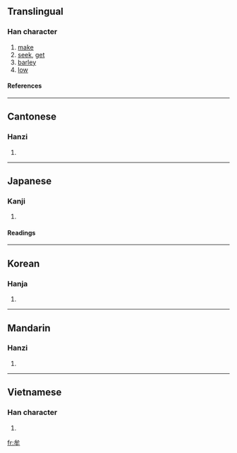 ==Translingual==
===Han character===
{{Han char|rn=93|rad=牛|as=02|sn=6|four=2350<sub>0</sub>|canj=戈竹手 (IHQ)}}
# [[make]]
# [[seek]], [[get]]
# [[barley]]
# [[low]]
====References====
{{Han ref|kx=0697.060|dkj=19928|dj=1109.040|hdz=31800.070|uh=725F|ud=29279|bh=A6C8|bd=42696}}
----
==Cantonese==
===Hanzi===
{{yue-hanzi|jyut=|y=mau4}}
# {{defn|Cantonese}}
----
==Japanese==
===Kanji===
{{ja-kanji|grade=|rs=牛02}}
# {{defn|Japanese}} 
====Readings====
{{ja-readings|on=[[ぼう]] (bō), [[む]] (mu)|kun=[[むさぼる]] (musaboru)}}
----
==Korean==
===Hanja===
{{ko-hanja|hangeul=모|eumhun=|rv=mo|mr=mo|y=mo}}
# {{defn|Korean}}
----
==Mandarin==
===Hanzi===
{{cmn-hanzi|pin=[[móu]] (mou2)|wg=mou<sup>2</sup>}}
# {{defn|Mandarin}}
----
==Vietnamese==
===Han character===
{{vi-hantu|rậm mưu}}
# {{defn|Vietnamese}}

[[fr:牟]]